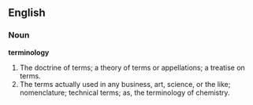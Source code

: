 ==English==

===Noun===

'''terminology'''

#The doctrine of terms; a theory of terms or appellations; a treatise on terms.
#The terms actually used in any business, art, science, or the like; nomenclature; technical terms; as, the terminology of chemistry.